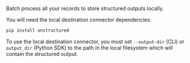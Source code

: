 Batch process all your records to store structured outputs locally.

You will need the local destination connector dependencies:

```bash CLI, Python SDK
pip install unstructured
```

To use the local destination connector, you must set `--output-dir` (CLI) or `output_dir` (Python SDK) to the path in the local filesystem which will contain the structured output.
